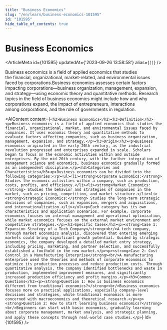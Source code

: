 ```yaml
---
title: "Business Economics"
slug: "/en/learn/business-economics-101595"
id: "101595"
hide_table_of_contents: true
---
```



# Business Economics

<ArticleMeta id={101595} updatedAt={'2023-09-26 13:58:58'} alias={`[]`} />
<div className='border-solid border-b border-t-0 my-4 border-[var(--ifm-color-gray-300)]' />

Business economics is a field of applied economics that studies the financial, organizational, market-related, and environmental issues faced by corporations.Business economics assesses certain factors impacting corporations—business organization, management, expansion, and strategy—using economic theory and quantitative methods. Research topics in the field of business economics might include how and why corporations expand, the impact of entrepreneurs, interactions among corporations, and the role of governments in regulation.

<AIContent content={`<h2>Business Economics</h2><h3>Definition</h3><p>Business economics is a field of applied economics that studies the financial, organizational, market, and environmental issues faced by companies. It uses economic theory and quantitative methods to evaluate factors affecting companies, such as business organization, management, expansion, and strategy.</p><h3>Origin</h3><p>Business economics originated in the early 20th century, as the industrial revolution progressed and enterprises expanded in scale. Scholars began to focus on the economic activities within and outside enterprises. By the mid-20th century, with the further integration of management science and economics, business economics gradually formed as an independent discipline.</p><h3>Categories and Characteristics</h3><p>Business economics can be divided into the following categories:</p><ul><li><strong>Corporate Economics:</strong> Studies the economic activities within a company, such as production, costs, profits, and efficiency.</li><li><strong>Market Economics:</strong> Studies the behavior and strategies of companies in the market, such as pricing, competition, and market structure.</li><li><strong>Strategic Economics:</strong> Studies the long-term strategic decisions of companies, such as expansion, mergers and acquisitions, and internationalization.</li></ul><p>Each category has its own characteristics and application scenarios. For example, corporate economics focuses on internal management and operational optimization, while market economics focuses on the external market environment and competitive strategies.</p><h3>Specific Cases</h3><p><strong>Case 1: Expansion Strategy of a Tech Company</strong><br/>A tech company, through market economics analysis, discovered that entering emerging markets could bring significant growth potential. Guided by strategic economics, the company developed a detailed market entry strategy, including pricing, marketing, and partner selection, and successfully established a foothold in the new market.</p><p><strong>Case 2: Cost Control in a Manufacturing Enterprise</strong><br/>A manufacturing enterprise used the theories and methods of corporate economics to optimize its production processes and reduce production costs. Through quantitative analysis, the company identified bottlenecks and waste in production, implemented improvement measures, and significantly increased production efficiency and profit margins.</p><h3>Common Questions</h3><p><strong>Question 1: How is business economics different from traditional economics?</strong><br/>Business economics focuses more on practical applications, especially company-level decisions and strategies, while traditional economics is more concerned with macroeconomics and theoretical research.</p><p><strong>Question 2: How to start learning business economics?</strong><br/>Beginners can start with basic economics, gradually learning about corporate management, market analysis, and strategic planning, and apply these concepts through real-world case studies.</p>`} id={101595} />

